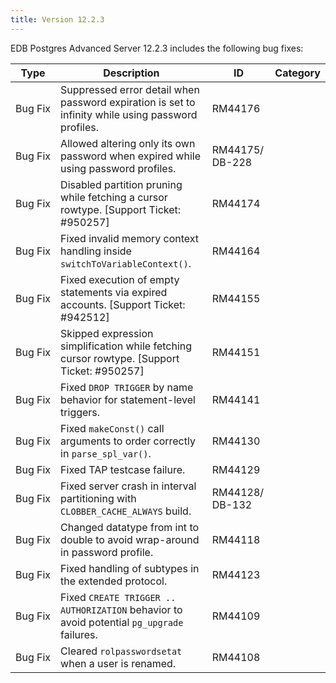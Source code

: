 ---
title: Version 12.2.3
---

EDB Postgres Advanced Server 12.2.3 includes the following bug fixes:

| Type | Description      | ID | Category |
| ---- | ---------------- | -- | -------- |
| Bug&nbsp;Fix | Suppressed error detail when password expiration is set to infinity while using password profiles. | RM44176 | |
| Bug Fix | Allowed altering only its own password when expired while using password profiles. | RM44175/ DB-228 | |
| Bug Fix | Disabled partition pruning while fetching a cursor rowtype. [Support Ticket: #950257] | RM44174 | |
| Bug Fix | Fixed invalid memory context handling inside `switchToVariableContext()`. | RM44164 | |
| Bug Fix | Fixed execution of empty statements via expired accounts. [Support Ticket: #942512] | RM44155 | |
| Bug Fix | Skipped expression simplification while fetching cursor rowtype. [Support Ticket: #950257] | RM44151 | |
| Bug Fix | Fixed `DROP TRIGGER` by name behavior for statement-level triggers. | RM44141 | |
| Bug Fix | Fixed `makeConst()` call arguments to order correctly in `parse_spl_var()`. | RM44130 | |
| Bug Fix | Fixed TAP testcase failure. | RM44129 | |
| Bug Fix | Fixed server crash in interval partitioning with `CLOBBER_CACHE_ALWAYS` build. | RM44128/ DB-132 | |
| Bug Fix | Changed datatype from int to double to avoid wrap-around in password profile. | RM44118 | |
| Bug Fix | Fixed handling of subtypes in the extended protocol. | RM44123 | |
| Bug Fix | Fixed `CREATE TRIGGER .. AUTHORIZATION` behavior to avoid potential `pg_upgrade` failures. | RM44109 | |
| Bug Fix | Cleared `rolpasswordsetat` when a user is renamed. | RM44108 | |
